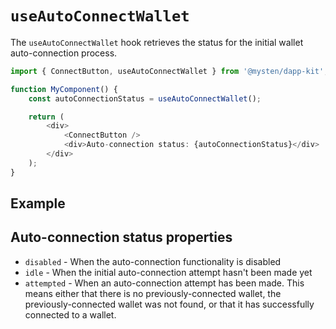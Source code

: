 
# `useAutoConnectWallet`

The `useAutoConnectWallet` hook retrieves the status for the initial wallet auto-connection process.

```ts
import { ConnectButton, useAutoConnectWallet } from '@mysten/dapp-kit';

function MyComponent() {
	const autoConnectionStatus = useAutoConnectWallet();

	return (
		<div>
			<ConnectButton />
			<div>Auto-connection status: {autoConnectionStatus}</div>
		</div>
	);
}
```

## Example

<UseAutoConnectionStatusExample />

## Auto-connection status properties

- `disabled` - When the auto-connection functionality is disabled
- `idle` - When the initial auto-connection attempt hasn't been made yet
- `attempted` - When an auto-connection attempt has been made. This means either that there is no
  previously-connected wallet, the previously-connected wallet was not found, or that it has
  successfully connected to a wallet.
